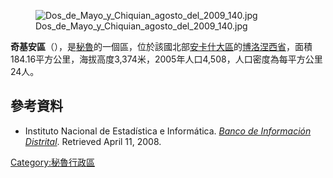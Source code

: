 {{coord|10|09|00|S|77|10|59|W|type:adm3rd_source:kolossus-itwiki|display=title}}

[[Image:Dos_de_Mayo_y_Chiquian_agosto_del_2009_140.jpg|right]]

'''奇基安區'''（{{lang-es|Distrito de Chiquián}}），是[[秘魯|秘魯]]的一個區，位於該國北部[[安卡什大區|安卡什大區]]的[[博洛涅西省|博洛涅西省]]，面積184.16平方公里，海拔高度3,374米，2005年人口4,508，人口密度為每平方公里24人。

==參考資料==
*{{es icon}} Instituto Nacional de Estadística e Informática. ''[https://web.archive.org/web/20080423164200/http://desa.inei.gob.pe/mapas/bid/ Banco de Información Distrital]''. Retrieved April 11, 2008.

{{Peru-geo-stub}}
[[Category:秘魯行政區|Category:秘魯行政區]]